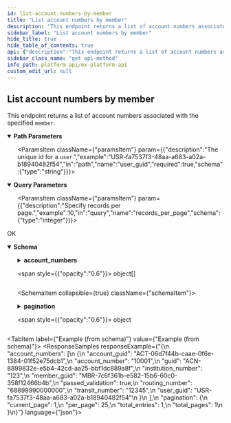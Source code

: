 ```yaml
---
id: list-account-numbers-by-member
title: "List account numbers by member"
description: "This endpoint returns a list of account numbers associated with the specified `member`."
sidebar_label: "List account numbers by member"
hide_title: true
hide_table_of_contents: true
api: {"description":"This endpoint returns a list of account numbers associated with the specified `member`.","operationId":"listAccountNumbersByMember","parameters":[{"description":"The unique id for a `member`.","example":"MBR-7c6f361b-e582-15b6-60c0-358f12466b4b","in":"path","name":"member_guid","required":true,"schema":{"type":"string"}},{"description":"Specify current page.","example":1,"in":"query","name":"page","schema":{"type":"integer"}},{"description":"Specify records per page.","example":10,"in":"query","name":"records_per_page","schema":{"type":"integer"}},{"description":"The unique id for a `user`.","example":"USR-fa7537f3-48aa-a683-a02a-b18940482f54","in":"path","name":"user_guid","required":true,"schema":{"type":"string"}}],"responses":{"200":{"content":{"application/vnd.mx.api.v1+json":{"schema":{"properties":{"account_numbers":{"items":{"properties":{"account_guid":{"example":"ACT-06d7f44b-caae-0f6e-1384-01f52e75dcb1","nullable":true,"type":"string"},"account_number":{"example":"10001","nullable":true,"type":"string"},"guid":{"example":"ACN-8899832e-e5b4-42cd-aa25-bbf1dc889a8f","nullable":true,"type":"string"},"institution_number":{"example":"123","nullable":true,"type":"string"},"member_guid":{"example":"MBR-7c6f361b-e582-15b6-60c0-358f12466b4b","nullable":true,"type":"string"},"passed_validation":{"example":true,"nullable":true,"type":"boolean"},"routing_number":{"example":"68899990000000","nullable":true,"type":"string"},"transit_number":{"example":"12345","nullable":true,"type":"string"},"user_guid":{"example":"USR-fa7537f3-48aa-a683-a02a-b18940482f54","nullable":true,"type":"string"}},"type":"object"},"type":"array"},"pagination":{"properties":{"current_page":{"example":1,"type":"integer"},"per_page":{"example":25,"type":"integer"},"total_entries":{"example":1,"type":"integer"},"total_pages":{"example":1,"type":"integer"}},"type":"object"}},"type":"object"}}},"description":"OK"}},"tags":["users"],"method":"get","path":"/users/{user_guid}/members/{member_guid}/account_numbers","servers":[{"url":"https://api.mx.com"},{"url":"https://int-api.mx.com"}],"security":[{"basicAuth":[]}],"securitySchemes":{"basicAuth":{"scheme":"basic","type":"http"}},"info":{"contact":{"name":"MX Platform API","url":"https://www.mx.com/products/platform-api"},"description":"The MX Platform API is a powerful, fully-featured API designed to make aggregating and enhancing financial data easy and reliable. It can seamlessly connect your app or website to tens of thousands of financial institutions.","title":"MX Platform API","version":"0.1.0"},"postman":{"name":"List account numbers by member","description":{"content":"This endpoint returns a list of account numbers associated with the specified `member`.","type":"text/plain"},"url":{"path":["users",":user_guid","members",":member_guid","account_numbers"],"host":["{{baseUrl}}"],"query":[{"disabled":false,"description":{"content":"Specify current page.","type":"text/plain"},"key":"page","value":""},{"disabled":false,"description":{"content":"Specify records per page.","type":"text/plain"},"key":"records_per_page","value":""}],"variable":[{"disabled":false,"description":{"content":"(Required) The unique id for a `member`.","type":"text/plain"},"type":"any","value":"","key":"member_guid"},{"disabled":false,"description":{"content":"(Required) The unique id for a `user`.","type":"text/plain"},"type":"any","value":"","key":"user_guid"}]},"header":[{"key":"Accept","value":"application/vnd.mx.api.v1+json"}],"method":"GET"}}
sidebar_class_name: "get api-method"
info_path: platform-api/mx-platform-api
custom_edit_url: null
---
```



## List account numbers by member



This endpoint returns a list of account numbers associated with the specified `member`.


<details style={{"marginBottom":"1rem"}} data-collapsed={false} open={true}>
<summary style={{}}>
<strong>Path Parameters</strong>
</summary>

<div>
<ul>
<ParamsItem className={"paramsItem"} param={{"description":"The unique id for a `member`.","example":"MBR-7c6f361b-e582-15b6-60c0-358f12466b4b","in":"path","name":"member_guid","required":true,"schema":{"type":"string"}}}></ParamsItem>

<ParamsItem className={"paramsItem"} param={{"description":"The unique id for a `user`.","example":"USR-fa7537f3-48aa-a683-a02a-b18940482f54","in":"path","name":"user_guid","required":true,"schema":{"type":"string"}}}></ParamsItem>
</ul>
</div>
</details>

<details style={{"marginBottom":"1rem"}} data-collapsed={false} open={true}>
<summary style={{}}>
<strong>Query Parameters</strong>
</summary>

<div>
<ul>
<ParamsItem className={"paramsItem"} param={{"description":"Specify current page.","example":1,"in":"query","name":"page","schema":{"type":"integer"}}}></ParamsItem>

<ParamsItem className={"paramsItem"} param={{"description":"Specify records per page.","example":10,"in":"query","name":"records_per_page","schema":{"type":"integer"}}}></ParamsItem>
</ul>
</div>
</details>

<div>
<ApiTabs>
<TabItem label={"200"} value={"200"}>
<div>

OK

</div>

<div>
<MimeTabs schemaType={"response"}>
<TabItem label={"application/vnd.mx.api.v1+json"} value={"application/vnd.mx.api.v1+json"}>
<SchemaTabs>
<TabItem label={"Schema"} value={"Schema"}>
<details style={{}} data-collapsed={false} open={true}>
<summary style={{"textAlign":"left"}}>
<strong>Schema</strong>
</summary>

<div style={{"textAlign":"left","marginLeft":"1rem"}}></div>

<ul style={{"marginLeft":"1rem"}}>
<SchemaItem collapsible={true} className={"schemaItem"}>
<details style={{}}>
<summary style={{}}>
<strong>account_numbers</strong>

<span style={{"opacity":"0.6"}}> object[]</span>
</summary>

<div style={{"marginLeft":"1rem"}}>
<li>
<div style={{"fontSize":"var(--ifm-code-font-size)","opacity":"0.6","marginLeft":"-.5rem","paddingBottom":".5rem"}}>Array [</div>
</li>

<SchemaItem collapsible={false} name={"account_guid"} required={false} schemaName={"string"} qualifierMessage={undefined} schema={{"example":"ACT-06d7f44b-caae-0f6e-1384-01f52e75dcb1","nullable":true,"type":"string"}}></SchemaItem>

<SchemaItem collapsible={false} name={"account_number"} required={false} schemaName={"string"} qualifierMessage={undefined} schema={{"example":"10001","nullable":true,"type":"string"}}></SchemaItem>

<SchemaItem collapsible={false} name={"guid"} required={false} schemaName={"string"} qualifierMessage={undefined} schema={{"example":"ACN-8899832e-e5b4-42cd-aa25-bbf1dc889a8f","nullable":true,"type":"string"}}></SchemaItem>

<SchemaItem collapsible={false} name={"institution_number"} required={false} schemaName={"string"} qualifierMessage={undefined} schema={{"example":"123","nullable":true,"type":"string"}}></SchemaItem>

<SchemaItem collapsible={false} name={"member_guid"} required={false} schemaName={"string"} qualifierMessage={undefined} schema={{"example":"MBR-7c6f361b-e582-15b6-60c0-358f12466b4b","nullable":true,"type":"string"}}></SchemaItem>

<SchemaItem collapsible={false} name={"passed_validation"} required={false} schemaName={"boolean"} qualifierMessage={undefined} schema={{"example":true,"nullable":true,"type":"boolean"}}></SchemaItem>

<SchemaItem collapsible={false} name={"routing_number"} required={false} schemaName={"string"} qualifierMessage={undefined} schema={{"example":"68899990000000","nullable":true,"type":"string"}}></SchemaItem>

<SchemaItem collapsible={false} name={"transit_number"} required={false} schemaName={"string"} qualifierMessage={undefined} schema={{"example":"12345","nullable":true,"type":"string"}}></SchemaItem>

<SchemaItem collapsible={false} name={"user_guid"} required={false} schemaName={"string"} qualifierMessage={undefined} schema={{"example":"USR-fa7537f3-48aa-a683-a02a-b18940482f54","nullable":true,"type":"string"}}></SchemaItem>

<li>
<div style={{"fontSize":"var(--ifm-code-font-size)","opacity":"0.6","marginLeft":"-.5rem"}}>]</div>
</li>
</div>
</details>
</SchemaItem>

<SchemaItem collapsible={true} className={"schemaItem"}>
<details style={{}}>
<summary style={{}}>
<strong>pagination</strong>

<span style={{"opacity":"0.6"}}> object</span>
</summary>

<div style={{"marginLeft":"1rem"}}>
<SchemaItem collapsible={false} name={"current_page"} required={false} schemaName={"integer"} qualifierMessage={undefined} schema={{"example":1,"type":"integer"}}></SchemaItem>

<SchemaItem collapsible={false} name={"per_page"} required={false} schemaName={"integer"} qualifierMessage={undefined} schema={{"example":25,"type":"integer"}}></SchemaItem>

<SchemaItem collapsible={false} name={"total_entries"} required={false} schemaName={"integer"} qualifierMessage={undefined} schema={{"example":1,"type":"integer"}}></SchemaItem>

<SchemaItem collapsible={false} name={"total_pages"} required={false} schemaName={"integer"} qualifierMessage={undefined} schema={{"example":1,"type":"integer"}}></SchemaItem>
</div>
</details>
</SchemaItem>
</ul>
</details>
</TabItem>

<TabItem label={"Example (from schema)"} value={"Example (from schema)"}>
<ResponseSamples responseExample={"{\n  \"account_numbers\": [\n    {\n      \"account_guid\": \"ACT-06d7f44b-caae-0f6e-1384-01f52e75dcb1\",\n      \"account_number\": \"10001\",\n      \"guid\": \"ACN-8899832e-e5b4-42cd-aa25-bbf1dc889a8f\",\n      \"institution_number\": \"123\",\n      \"member_guid\": \"MBR-7c6f361b-e582-15b6-60c0-358f12466b4b\",\n      \"passed_validation\": true,\n      \"routing_number\": \"68899990000000\",\n      \"transit_number\": \"12345\",\n      \"user_guid\": \"USR-fa7537f3-48aa-a683-a02a-b18940482f54\"\n    }\n  ],\n  \"pagination\": {\n    \"current_page\": 1,\n    \"per_page\": 25,\n    \"total_entries\": 1,\n    \"total_pages\": 1\n  }\n}"} language={"json"}></ResponseSamples>
</TabItem>
</SchemaTabs>
</TabItem>
</MimeTabs>
</div>
</TabItem>
</ApiTabs>
</div>

      